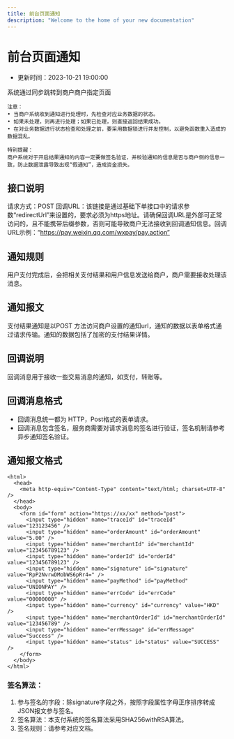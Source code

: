 ```yaml
---
title: 前台页面通知   
description: "Welcome to the home of your new documentation"
---
```

# 前台页面通知
* 更新时间：2023-10-21 19:00:00

系统通过同步跳转到商户商户指定页面
```
注意：
• 当商户系统收到通知进行处理时，先检查对应业务数据的状态。
• 如果未处理，则再进行处理；如果已处理，则直接返回结果成功。
• 在对业务数据进行状态检查和处理之前，要采用数据锁进行并发控制，以避免函数重入造成的数据混乱。

特别提醒：
商户系统对于开启结果通知的内容一定要做签名验证，并校验通知的信息是否与商户侧的信息一致，防止数据泄露导致出现“假通知”，造成资金损失。

```
## 接口说明
请求方式：POST
回调URL：该链接是通过基础下单接口中的请求参数“redirectUrl”来设置的，要求必须为https地址。请确保回调URL是外部可正常访问的，且不能携带后缀参数，否则可能导致商户无法接收到回调通知信息。回调URL示例：“https://pay.weixin.qq.com/wxpay/pay.action”

## 通知规则
用户支付完成后，会把相关支付结果和用户信息发送给商户，商户需要接收处理该消息。

## 通知报文
支付结果通知是以POST 方法访问商户设置的通知url，通知的数据以表单格式通过请求传输。通知的数据包括了加密的支付结果详情。

## 回调说明
回调消息用于接收一些交易消息的通知，如支付，转账等。

## 回调消息格式
* 回调消息统一都为 HTTP，Post格式的表单请求。
* 回调消息包含签名，服务商需要对请求消息的签名进行验证，签名机制请参考 异步通知签名验证。


## 通知报文格式
```form
<html>
  <head>
    <meta http-equiv="Content-Type" content="text/html; charset=UTF-8" />
  </head>
  <body>
    <form id="form" action="https://xx/xx" method="post">
      <input type="hidden" name="traceId" id="traceId" value="123123456" />
      <input type="hidden" name="orderAmount" id="orderAmount" value="5.00" />
      <input type="hidden" name="merchantId" id="merchantId" value="123456789123" />
      <input type="hidden" name="orderId" id="orderId" value="123456789123" />
      <input type="hidden" name="signature" id="signature" value="RpP2NvrwDMobWS6pRr4=" />
      <input type="hidden" name="payMethod" id="payMethod" value="UNIONPAY" />
      <input type="hidden" name="errCode" id="errCode" value="00000000" />
      <input type="hidden" name="currency" id="currency" value="HKD" />
      <input type="hidden" name="merchantOrderId" id="merchantOrderId" value="123456789" />
      <input type="hidden" name="errMessage" id="errMessage" value="Success" />
      <input type="hidden" name="status" id="status" value="SUCCESS" />
    </form>
  </body>
</html>
```

### 签名算法：
1) 参与签名的字段：除signature字段之外，按照字段属性字母正序排序转成JSON报文参与签名。
2) 签名算法：本支付系统的签名算法采用SHA256withRSA算法。
3) 签名规则：请参考对应文档。


